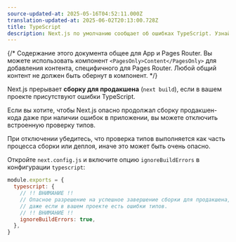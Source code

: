 ```yaml
---
source-updated-at: 2025-05-16T04:52:11.000Z
translation-updated-at: 2025-06-02T20:13:00.728Z
title: TypeScript
description: Next.js по умолчанию сообщает об ошибках TypeScript. Узнайте, как отключить это поведение.
---
```


{/* Содержание этого документа общее для App и Pages Router. Вы можете использовать компонент `<PagesOnly>Content</PagesOnly>` для добавления контента, специфичного для Pages Router. Любой общий контент не должен быть обернут в компонент. */}

Next.js прерывает **сборку для продакшена** (`next build`), если в вашем проекте присутствуют ошибки TypeScript.

Если вы хотите, чтобы Next.js опасно продолжал сборку продакшен-кода даже при наличии ошибок в приложении, вы можете отключить встроенную проверку типов.

При отключении убедитесь, что проверка типов выполняется как часть процесса сборки или деплоя, иначе это может быть очень опасно.

Откройте `next.config.js` и включите опцию `ignoreBuildErrors` в конфигурации `typescript`:

```js filename="next.config.js"
module.exports = {
  typescript: {
    // !! ВНИМАНИЕ !!
    // Опасное разрешение на успешное завершение сборки для продакшена,
    // даже если в вашем проекте есть ошибки типов.
    // !! ВНИМАНИЕ !!
    ignoreBuildErrors: true,
  },
}
```